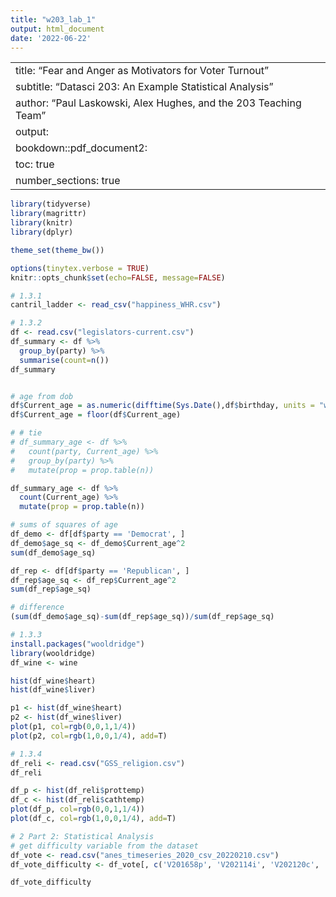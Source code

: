 ```yaml
---
title: "w203_lab_1"
output: html_document
date: '2022-06-22'
---
```

---
title: "Fear and Anger as Motivators for Voter Turnout"
subtitle: "Datasci 203: An Example Statistical Analysis"
author: "Paul Laskowski, Alex Hughes, and the 203 Teaching Team" 
output:
  bookdown::pdf_document2: 
    toc: true
    number_sections: true
---

\newpage
\setcounter{page}{1}

```r
library(tidyverse) 
library(magrittr)
library(knitr)
library(dplyr)

theme_set(theme_bw())

options(tinytex.verbose = TRUE)
knitr::opts_chunk$set(echo=FALSE, message=FALSE)

```

```r
# 1.3.1
cantril_ladder <- read_csv("happiness_WHR.csv")

```

```r
# 1.3.2
df <- read.csv("legislators-current.csv")
df_summary <- df %>% 
  group_by(party) %>% 
  summarise(count=n())
df_summary


# age from dob
df$Current_age = as.numeric(difftime(Sys.Date(),df$birthday, units = "weeks"))/52.25
df$Current_age = floor(df$Current_age)

# # tie
# df_summary_age <- df %>%
#   count(party, Current_age) %>%
#   group_by(party) %>%
#   mutate(prop = prop.table(n))

df_summary_age <- df %>%
  count(Current_age) %>%
  mutate(prop = prop.table(n))

# sums of squares of age
df_demo <- df[df$party == 'Democrat', ]
df_demo$age_sq <- df_demo$Current_age^2
sum(df_demo$age_sq)

df_rep <- df[df$party == 'Republican', ]
df_rep$age_sq <- df_rep$Current_age^2
sum(df_rep$age_sq)

# difference
(sum(df_demo$age_sq)-sum(df_rep$age_sq))/sum(df_rep$age_sq)

```
```r
# 1.3.3
install.packages("wooldridge")
library(wooldridge)
df_wine <- wine
```

```r
hist(df_wine$heart)
hist(df_wine$liver)
```

```r
p1 <- hist(df_wine$heart)
p2 <- hist(df_wine$liver)
plot(p1, col=rgb(0,0,1,1/4))
plot(p2, col=rgb(1,0,0,1/4), add=T)
```

```r
# 1.3.4
df_reli <- read.csv("GSS_religion.csv")
df_reli
```

```r
df_p <- hist(df_reli$prottemp)
df_c <- hist(df_reli$cathtemp)
plot(df_p, col=rgb(0,0,1,1/4))
plot(df_c, col=rgb(1,0,0,1/4), add=T)
```


```r
# 2 Part 2: Statistical Analysis
# get difficulty variable from the dataset
df_vote <- read.csv("anes_timeseries_2020_csv_20220210.csv")
df_vote_difficulty <- df_vote[, c('V201658p', 'V202114i', 'V202120c', 'V202120e')]
```
```r
df_vote_difficulty
```